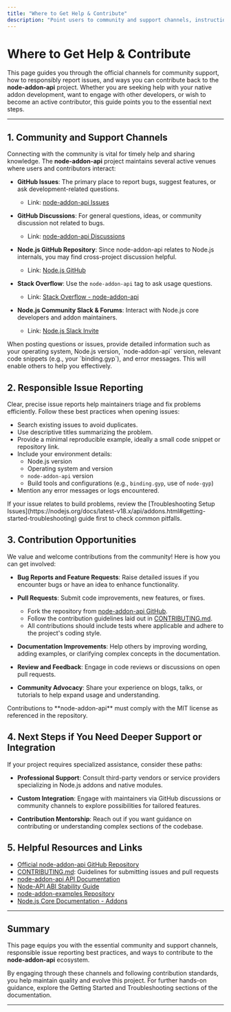 ```yaml
---
title: "Where to Get Help & Contribute"
description: "Point users to community and support channels, instructions for responsible issue reporting, and next steps if deeper integration or support is needed. Briefly introduces contribution points for those wishing to engage further."
---
```


# Where to Get Help & Contribute

This page guides you through the official channels for community support, how to responsibly report issues, and ways you can contribute back to the **node-addon-api** project. Whether you are seeking help with your native addon development, want to engage with other developers, or wish to become an active contributor, this guide points you to the essential next steps.

---

## 1. Community and Support Channels

Connecting with the community is vital for timely help and sharing knowledge. The **node-addon-api** project maintains several active venues where users and contributors interact:

- **GitHub Issues**: The primary place to report bugs, suggest features, or ask development-related questions.
  - Link: [node-addon-api Issues](https://github.com/nodejs/node-addon-api/issues)
  
- **GitHub Discussions**: For general questions, ideas, or community discussion not related to bugs.
  - Link: [node-addon-api Discussions](https://github.com/nodejs/node-addon-api/discussions)

- **Node.js GitHub Repository**: Since node-addon-api relates to Node.js internals, you may find cross-project discussion helpful.
  - Link: [Node.js GitHub](https://github.com/nodejs/node)

- **Stack Overflow**: Use the `node-addon-api` tag to ask usage questions.
  - Link: [Stack Overflow - node-addon-api](https://stackoverflow.com/questions/tagged/node-addon-api)

- **Node.js Community Slack & Forums**: Interact with Node.js core developers and addon maintainers.
  - Link: [Node.js Slack Invite](https://nodejs.slack.com/)


<Tip>
When posting questions or issues, provide detailed information such as your operating system, Node.js version, `node-addon-api` version, relevant code snippets (e.g., your `binding.gyp`), and error messages. This will enable others to help you effectively.
</Tip>


## 2. Responsible Issue Reporting

Clear, precise issue reports help maintainers triage and fix problems efficiently. Follow these best practices when opening issues:

- Search existing issues to avoid duplicates.
- Use descriptive titles summarizing the problem.
- Provide a minimal reproducible example, ideally a small code snippet or repository link.
- Include your environment details:
  - Node.js version
  - Operating system and version
  - `node-addon-api` version
  - Build tools and configurations (e.g., `binding.gyp`, use of `node-gyp`)
- Mention any error messages or logs encountered.

<Tip>
If your issue relates to build problems, review the [Troubleshooting Setup Issues](https://nodejs.org/docs/latest-v18.x/api/addons.html#getting-started-troubleshooting) guide first to check common pitfalls.
</Tip>

## 3. Contribution Opportunities

We value and welcome contributions from the community! Here is how you can get involved:

- **Bug Reports and Feature Requests**: Raise detailed issues if you encounter bugs or have an idea to enhance functionality.

- **Pull Requests**: Submit code improvements, new features, or fixes.
  - Fork the repository from [node-addon-api GitHub](https://github.com/nodejs/node-addon-api).
  - Follow the contribution guidelines laid out in [CONTRIBUTING.md](https://github.com/nodejs/node-addon-api/blob/main/CONTRIBUTING.md).
  - All contributions should include tests where applicable and adhere to the project's coding style.

- **Documentation Improvements**: Help others by improving wording, adding examples, or clarifying complex concepts in the documentation.

- **Review and Feedback**: Engage in code reviews or discussions on open pull requests.

- **Community Advocacy**: Share your experience on blogs, talks, or tutorials to help expand usage and understanding.

<Note>
Contributions to **node-addon-api** must comply with the MIT license as referenced in the repository.
</Note>

## 4. Next Steps if You Need Deeper Support or Integration

If your project requires specialized assistance, consider these paths:

- **Professional Support**: Consult third-party vendors or service providers specializing in Node.js addons and native modules.

- **Custom Integration**: Engage with maintainers via GitHub discussions or community channels to explore possibilities for tailored features.

- **Contribution Mentorship**: Reach out if you want guidance on contributing or understanding complex sections of the codebase.

## 5. Helpful Resources and Links

- [Official node-addon-api GitHub Repository](https://github.com/nodejs/node-addon-api)
- [CONTRIBUTING.md](https://github.com/nodejs/node-addon-api/blob/main/CONTRIBUTING.md): Guidelines for submitting issues and pull requests
- [node-addon-api API Documentation](https://github.com/nodejs/node-addon-api/tree/main/doc)
- [Node-API ABI Stability Guide](https://nodejs.org/en/docs/guides/abi-stability/)
- [node-addon-examples Repository](https://github.com/nodejs/node-addon-examples)
- [Node.js Core Documentation - Addons](https://nodejs.org/api/addons.html)

---

## Summary

This page equips you with the essential community and support channels, responsible issue reporting best practices, and ways to contribute to the **node-addon-api** ecosystem.

By engaging through these channels and following contribution standards, you help maintain quality and evolve this project. For further hands-on guidance, explore the Getting Started and Troubleshooting sections of the documentation.

---